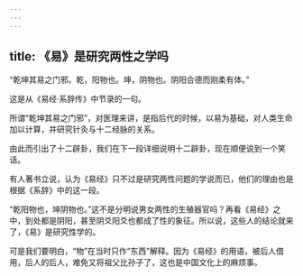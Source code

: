 ```yaml
---
---
---
```

title: 《易》是研究两性之学吗
---




“乾坤其易之门邪。乾，阳物也。坤，阴物也。阴阳合德而刚柔有体。”

这是从《易经·系辞传》中节录的一句。

所谓“乾坤其易之门邪”，对医理来讲，是指后代的时候，以易为基础，对人类生命加以计算，并研究针灸与十二经脉的关系。

由此而引出了十二辟卦，我们在下一段详细说明十二辟卦，现在顺便说到一个笑话。

有人著书立说，认为《易经》只不过是研究两性问题的学说而已，他们的理由也是根据《系辞》中的这一段。

“乾阳物也，坤阴物也。”这不是分明说男女两性的生殖器官吗？再看《易经》之中，到处都是阴阳，甚至阴爻阳爻也都成了性的象征。所以说，这些人的结论就来了，《易》是研究性学的。

可是我们要明白，“物”在当时只作“东西”解释。因为《易经》的用语，被后人借用，后人的后人，难免又将祖父比孙子了，这也是中国文化上的麻烦事。
